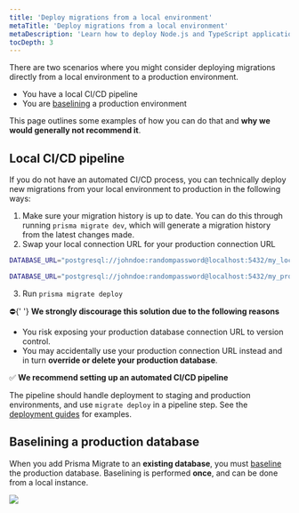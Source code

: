 ```yaml
---
title: 'Deploy migrations from a local environment'
metaTitle: 'Deploy migrations from a local environment'
metaDescription: 'Learn how to deploy Node.js and TypeScript applications that are using Prisma Client locally.'
tocDepth: 3
---
```


<TopBlock>

There are two scenarios where you might consider deploying migrations directly from a local environment to a production environment.

- You have a local CI/CD pipeline
- You are [baselining](/orm/prisma-migrate/workflows/baselining) a production environment

This page outlines some examples of how you can do that and **why we would generally not recommend it**.

</TopBlock>

## Local CI/CD pipeline

If you do not have an automated CI/CD process, you can technically deploy new migrations from your local environment to production in the following ways:

1. Make sure your migration history is up to date. You can do this through running `prisma migrate dev`, which will generate a migration history from the latest changes made.
2. Swap your local connection URL for your production connection URL

```bash file=.env highlight=1;delete|3;add
DATABASE_URL="postgresql://johndoe:randompassword@localhost:5432/my_local_database"

DATABASE_URL="postgresql://johndoe:randompassword@localhost:5432/my_production_database"
```

3. Run `prisma migrate deploy`

<div style={{ margin: '2.5rem auto' }}>
  ⛔{' '}
  <strong>
    We strongly discourage this solution due to the following reasons
  </strong>
</div>

- You risk exposing your production database connection URL to version control.
- You may accidentally use your production connection URL instead and in turn **override or delete your production database**.

<div style={{ margin: '2.5rem auto' }}>
  ✅ <strong>We recommend setting up an automated CI/CD pipeline</strong>
</div>

The pipeline should handle deployment to staging and production environments, and use `migrate deploy` in a pipeline step. See the [deployment guides](/orm/prisma-client/deployment) for examples.

## Baselining a production database

When you add Prisma Migrate to an **existing database**, you must [baseline](/orm/prisma-migrate/workflows/baselining) the production database. Baselining is performed **once**, and can be done from a local instance.

![](@site/static/images/baseline-production-from-local.png)
